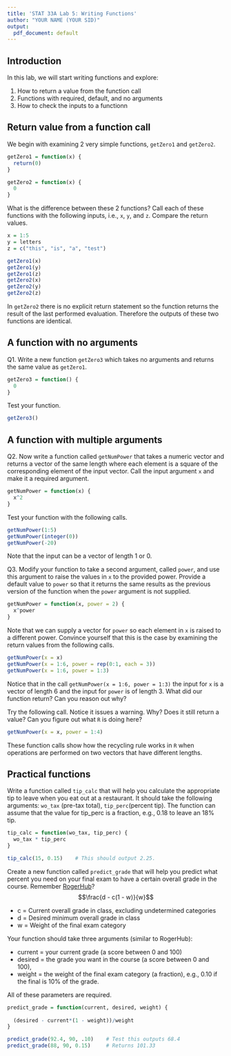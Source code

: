 ```yaml
---
title: 'STAT 33A Lab 5: Writing Functions'
author: "YOUR NAME (YOUR SID)"
output:
  pdf_document: default
---
```


## Introduction

In this lab, we will start writing functions and explore:

1. How to return a value from the function call
2. Functions with required, default, and no arguments
3. How to check the inputs to a functionn


## Return value from a function call

We begin with examining 2 very simple functions, `getZero1` and `getZero2`.

```r
getZero1 = function(x) {
  return(0)
}

getZero2 = function(x) {
  0
}
```

What is the difference between these 2 functions? Call each of these functions with the following inputs, i.e., `x`, `y`, and `z`. Compare the return values.

```r
x = 1:5
y = letters
z = c("this", "is", "a", "test")

getZero1(x)
getZero1(y)
getZero1(z)
getZero2(x)
getZero2(y)
getZero2(z)
```

In `getZero2` there is no explicit return statement so the function returns the result of the last performed evaluation. Therefore the outputs of these two functions are identical.

## A function with no arguments

Q1. Write a new function `getZero3` which takes no arguments and returns the same value as `getZero1`.

```r
getZero3 = function() {
  0
}
```

Test your function.

```r
getZero3()
```

## A function with multiple arguments

Q2. Now write a function called `getNumPower` that takes a numeric vector and returns a vector of the same length where each element is a square of the corresponding element of the input vector. Call the input argument `x` and make it a required argument.

```r
getNumPower = function(x) {
  x^2
}
```

Test your function with the following calls.

```r
getNumPower(1:5)
getNumPower(integer(0))
getNumPower(-20)
```

Note that the input can be a vector of length 1 or 0.

Q3. Modify your function to take a second argument, called `power`, and use this argument to raise the values in `x` to the provided power. Provide a default value to `power` so that it returns the same results as the previous version of the function when the `power` argument is not supplied.

```r
getNumPower = function(x, power = 2) {
  x^power
}
```

Note that we can supply a vector for `power` so each element in `x` is raised to a different power. Convince yourself that this is the case by examining the return values from the following calls.

```r
getNumPower(x = x)
getNumPower(x = 1:6, power = rep(0:1, each = 3))
getNumPower(x = 1:6, power = 1:3)
```

Notice that in the call `getNumPower(x = 1:6, power = 1:3)` the input for `x` is a vector of length 6 and the input for `power` is of length 3. What did our function return? Can you reason out why?

Try the following call. Notice it issues a warning. Why? Does it still return a value? Can you figure out what `R` is doing here?

```r
getNumPower(x = x, power = 1:4)
```

These function calls show how the recycling rule works in `R` when operations are performed on two vectors that have different lengths.

## Practical functions
Write a function called `tip_calc` that will help you calculate the appropriate tip to leave when you eat out at a restaurant. It should take the following arguments: `wo_tax` (pre-tax total), `tip_perc`(percent tip). 
The function can assume that the value for tip_perc is a fraction, e.g.,
0.18 to leave an 18% tip.


```r
tip_calc = function(wo_tax, tip_perc) {
  wo_tax * tip_perc
}
```

```r
tip_calc(15, 0.15)    # This should output 2.25.
```


Create a new function called `predict_grade` that will help you predict what percent you need on your final exam to have a certain overall grade in the course. Remember [RogerHub](https://rogerhub.com/final-grade-calculator/)? 
$$\frac{d - c(1 - w)}{w}$$

  + c = Current overall grade in class, excluding undetermined categories
  + d = Desired minimum overall grade in class
  + w = Weight of the final exam category



Your function should take three arguments (similar to RogerHub): 

+ current = your current grade (a score between 0 and 100)
+ desired = the grade you want in the course (a score between 0 and 100),
+ weight = the weight of the final exam category (a fraction), e.g., 0.10 if the final is 10% of the grade. 

All of these parameters are required.


```r
predict_grade = function(current, desired, weight) {
  
  (desired - current*(1 - weight))/weight
}
```

```r
predict_grade(92.4, 90, .10)    # Test this outputs 68.4
predict_grade(88, 90, 0.15)     # Returns 101.33
```
